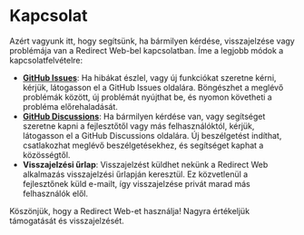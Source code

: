 # Kapcsolat

Azért vagyunk itt, hogy segítsünk, ha bármilyen kérdése, visszajelzése vagy problémája van a Redirect Web-bel kapcsolatban. Íme a legjobb módok a kapcsolatfelvételre:

- **[GitHub Issues](https://github.com/mshibanami/RedirectWeb/issues)**: Ha hibákat észlel, vagy új funkciókat szeretne kérni, kérjük, látogasson el a GitHub Issues oldalára. Böngészhet a meglévő problémák között, új problémát nyújthat be, és nyomon követheti a probléma előrehaladását.
- **[GitHub Discussions](https://github.com/mshibanami/RedirectWeb/discussions)**: Ha bármilyen kérdése van, vagy segítséget szeretne kapni a fejlesztőtől vagy más felhasználóktól, kérjük, látogasson el a GitHub Discussions oldalára. Új beszélgetést indíthat, csatlakozhat meglévő beszélgetésekhez, és segítséget kaphat a közösségtől.
- **Visszajelzési űrlap**: Visszajelzést küldhet nekünk a Redirect Web alkalmazás visszajelzési űrlapján keresztül. Ez közvetlenül a fejlesztőnek küld e-mailt, így visszajelzése privát marad más felhasználók elől.

Köszönjük, hogy a Redirect Web-et használja! Nagyra értékeljük támogatását és visszajelzését.
